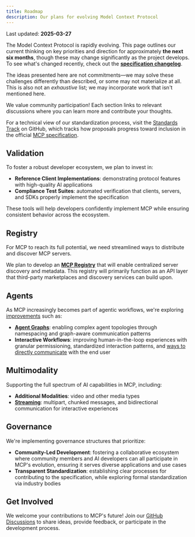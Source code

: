 ```yaml
---
title: Roadmap
description: Our plans for evolving Model Context Protocol
---
```


<Info>Last updated: **2025-03-27**</Info>

The Model Context Protocol is rapidly evolving. This page outlines our current thinking on key priorities and direction for approximately **the next six months**, though these may change significantly as the project develops. To see what's changed recently, check out the **[specification changelog](/specification/2025-03-26/changelog/)**.

<Note>

The ideas presented here are not commitments—we may solve these challenges differently than described, or some may not materialize at all. This is also not an _exhaustive_ list; we may incorporate work that isn't mentioned here.

</Note>

We value community participation! Each section links to relevant discussions where you can learn more and contribute your thoughts.

For a technical view of our standardization process, visit the [Standards Track](https://github.com/orgs/modelcontextprotocol/projects/2/views/2) on GitHub, which tracks how proposals progress toward inclusion in the official [MCP specification](https://spec.modelcontextprotocol.io).

## Validation

To foster a robust developer ecosystem, we plan to invest in:

- **Reference Client Implementations**: demonstrating protocol features with high-quality AI applications
- **Compliance Test Suites**: automated verification that clients, servers, and SDKs properly implement the specification

These tools will help developers confidently implement MCP while ensuring consistent behavior across the ecosystem.

## Registry

For MCP to reach its full potential, we need streamlined ways to distribute and discover MCP servers.

We plan to develop an [**MCP Registry**](https://github.com/orgs/modelcontextprotocol/discussions/159) that will enable centralized server discovery and metadata. This registry will primarily function as an API layer that third-party marketplaces and discovery services can build upon.

## Agents

As MCP increasingly becomes part of agentic workflows, we're exploring [improvements](https://github.com/modelcontextprotocol/specification/discussions/111) such as:

- **[Agent Graphs](https://github.com/modelcontextprotocol/specification/discussions/94)**: enabling complex agent topologies through namespacing and graph-aware communication patterns
- **Interactive Workflows**: improving human-in-the-loop experiences with granular permissioning, standardized interaction patterns, and [ways to directly communicate](https://github.com/modelcontextprotocol/specification/issues/97) with the end user

## Multimodality

Supporting the full spectrum of AI capabilities in MCP, including:

- **Additional Modalities**: video and other media types
- **[Streaming](https://github.com/modelcontextprotocol/specification/issues/117)**: multipart, chunked messages, and bidirectional communication for interactive experiences

## Governance

We're implementing governance structures that prioritize:

- **Community-Led Development**: fostering a collaborative ecosystem where community members and AI developers can all participate in MCP's evolution, ensuring it serves diverse applications and use cases
- **Transparent Standardization**: establishing clear processes for contributing to the specification, while exploring formal standardization via industry bodies

## Get Involved

We welcome your contributions to MCP's future! Join our [GitHub Discussions](https://github.com/orgs/modelcontextprotocol/discussions) to share ideas, provide feedback, or participate in the development process.
